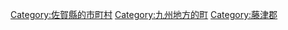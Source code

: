 {{Commonscat|Tara, Saga}}
{{Catmore}}

{{DEFAULTSORT:Tara}}
[[Category:佐賀縣的市町村|Category:佐賀縣的市町村]]
[[Category:九州地方的町|Category:九州地方的町]]
[[Category:藤津郡|Category:藤津郡]]